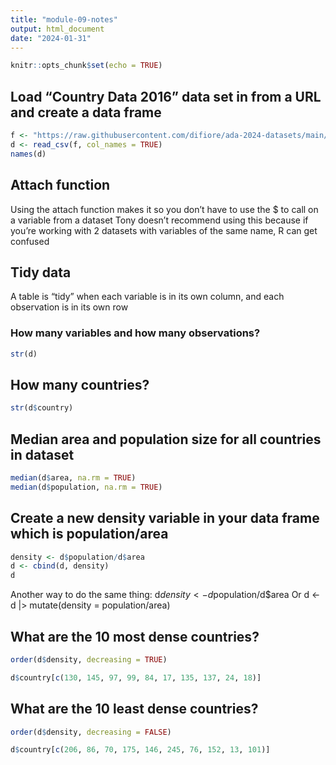 ---
title: "module-09-notes"
output: html_document
date: "2024-01-31"
---

```{r setup, include=FALSE}
knitr::opts_chunk$set(echo = TRUE)
```
## Load "Country Data 2016" data set in from a URL and create a data frame 
```{r}
f <- "https://raw.githubusercontent.com/difiore/ada-2024-datasets/main/Country-Data-2016.csv"
d <- read_csv(f, col_names = TRUE)
names(d)
```
## Attach function 
Using the attach function makes it so you don't have to use the $ to call on a variable from a dataset 
Tony doesn't recommend using this because if you're working with 2 datasets with variables of the same name, R can get confused 

## Tidy data 
A table is "tidy" when each variable is in its own column, and each observation is in its own row 

### How many variables and how many observations?
```{r}
str(d)
```

## How many countries?
```{r}
str(d$country)
```
## Median area and population size for all countries in dataset 
```{r}
median(d$area, na.rm = TRUE)
median(d$population, na.rm = TRUE)
```
## Create a new density variable in your data frame which is population/area
```{r}
density <- d$population/d$area
d <- cbind(d, density)
d
```
Another way to do the same thing: d$density <- d$population/d$area
Or d <- d |> mutate(density = population/area)

## What are the 10 most dense countries? 
```{r}
order(d$density, decreasing = TRUE)
```
```{r}
d$country[c(130, 145, 97, 99, 84, 17, 135, 137, 24, 18)]
```
## What are the 10 least dense countries?
```{r}
order(d$density, decreasing = FALSE)
```
```{r}
d$country[c(206, 86, 70, 175, 146, 245, 76, 152, 13, 101)]
```

